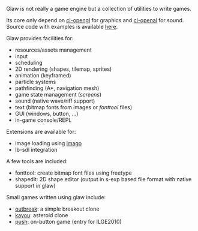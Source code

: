 Glaw is not really a game engine but a collection of utilities to write games.

Its core only depend on [http://github.com/3b/cl-opengl cl-opengl] for graphics and [http://github.com/sykopomp/cl-openal cl-openal] for sound.
Source code with examples is available [http://github.com/patzy/glaw here].

Glaw provides facilities for:
* resources/assets management
* input
* scheduling
* 2D rendering (shapes, tilemap, sprites)
* animation (keyframed)
* particle systems
* pathfinding (A*, navigation mesh)
* game state management (''screens'')
* sound (native wave/riff support)
* text (bitmap fonts from images or ''fonttool'' files)
* GUI (windows, button, ...)
* in-game console/REPL

Extensions are available for:
* image loading using [[imago]]
* lb-sdl integration

A few tools are included:
* fonttool: create bitmap font files using freetype
* shapedit: 2D shape editor (output in s-exp based file format with native support in glaw)

Small games written using glaw include:
* [http://github.com/patzy/outbreak outbreak]: a simple breakout clone
* [http://github.com/patzy/kayou kayou]: asteroid clone
* [http://github.com/patzy/push push]: on-button game (entry for ILGE2010)